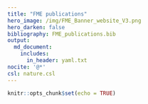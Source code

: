 ```yaml
---
title: "FME publications"
hero_image: /img/FME_Banner_website_V3.png
hero_darken: false
bibliography: FME_publications.bib
output: 
  md_document:
    includes:
      in_header: yaml.txt
nocite: '@*'
csl: nature.csl
---
```


```r
knitr::opts_chunk$set(echo = TRUE)
```
